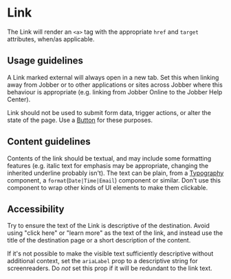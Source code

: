 
# Link

<Meta title="Components/Text and Typography/Link" />

The Link will render an `<a>` tag with the appropriate `href` and `target`
attributes, when/as applicable.

## Usage guidelines

A Link marked external will always open in a new tab. Set this when linking away
from Jobber or to other applications or sites across Jobber where this behaviour
is appropriate (e.g. linking from Jobber Online to the Jobber Help Center).

Link should not be used to submit form data, trigger actions, or alter the state
of the page. Use a [Button](../?path=/docs/components-actions-button-docs--page)
for these purposes.

## Content guidelines

Contents of the link should be textual, and may include some formatting features
(e.g. italic text for emphasis may be appropriate, changing the inherited
underline probably isn't). The text can be plain, from a
[Typography](../?path=/docs/components-text-and-typography-typography-docs--page)
component, a `format`(`Date|Time|Email`) component or similar. Don't use this
component to wrap other kinds of UI elements to make them clickable.

## Accessibility

Try to ensure the text of the Link is descriptive of the destination. Avoid
using "click here" or "learn more" as the text of the link, and instead use the
title of the destination page or a short description of the content.

If it's not possible to make the visible text sufficiently descriptive without
additional context, set the `ariaLabel` prop to a descriptive string for
screenreaders. Do _not_ set this prop if it will be redundant to the link text.
